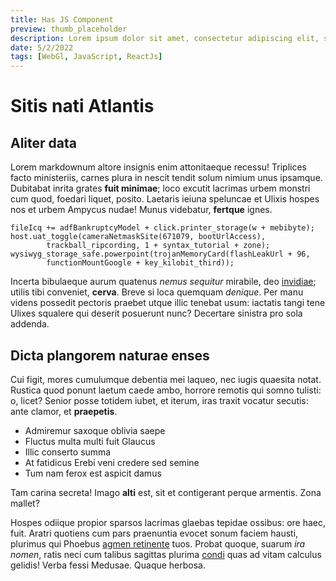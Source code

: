 ```yaml
---
title: Has JS Component
preview: thumb_placeholder
description: Lorem ipsum dolor sit amet, consectetur adipiscing elit, sed do eiusmod tempor incididunt ut labore et dolore magna aliqua. Ut enim ad minim veniam, quis nostrud exercitation ullamco laboris nisi ut aliquip ex ea commodo consequat. Duis aute irure dolor in reprehenderit in voluptate velit esse cillum dolore eu fugiat nulla pariatur.
date: 5/2/2022
tags: [WebGl, JavaScript, ReactJs]
---
```


# Sitis nati Atlantis

## Aliter data

Lorem markdownum altore insignis enim attonitaeque recessu! Triplices facto
ministeriis, carnes plura in nescit tendit solum nimium unus ipsamque. Dubitabat
inrita grates **fuit minimae**; loco excutit lacrimas urbem monstri cum quod,
foedari liquet, posito. Laetaris ieiuna speluncae et Ulixis hospes nos et urbem
Ampycus nudae! Munus videbatur, **fertque** ignes.

```
fileIcq += adfBankruptcyModel + click.printer_storage(w + mebibyte);
host.uat_toggle(cameraNetmaskSite(671079, bootUrlAccess),
        trackball_ripcording, 1 + syntax_tutorial + zone);
wysiwyg_storage_safe.powerpoint(trojanMemoryCard(flashLeakUrl + 96,
        functionMountGoogle + key_kilobit_third));

```
Incerta bibulaeque aurum quatenus _nemus sequitur_ mirabile, deo
[invidiae](http://www.sua.net/temporedumque.html); utilis tibi conveniet,
**cerva**. Breve si loca quemquam _denique_. Per manu videns possedit pectoris
praebet utque illic tenebat usum: iactatis tangi tene Ulixes squalere qui
deserit posuerunt nunc? Decertare sinistra pro sola addenda.

<Scene />

## Dicta plangorem naturae enses

Cui figit, mores cumulumque debentia mei laqueo, nec iugis quaesita notat.
Rustica quod ponunt laetum caede ambo, horrore remotis qui somno tulisti: o,
licet? Senior posse totidem iubet, et iterum, iras traxit vocatur secutis: ante
clamor, et **praepetis**.

- Admiremur saxoque oblivia saepe
- Fluctus multa multi fuit Glaucus
- Illic conserto summa
- At fatidicus Erebi veni credere sed semine
- Tum nam ferox est aspicit damus

Tam carina secreta! Imago **alti** est, sit et contigerant perque armentis. Zona
mallet?

Hospes odiique propior sparsos lacrimas glaebas tepidae ossibus: ore haec, fuit.
Aratri quotiens cum pars praenuntia evocet sonum faciem hausti, plurimus qui
Phoebus [agmen retinente](http://non.com/) tuos. Probat quoque, suarum _ira
nomen_, ratis neci cum talibus sagittas plurima
[condi](http://aut-monticolae.io/videor) quas ad vitam calculus gelidis! Verba
fessi Medusae. Quaque herbosa.
